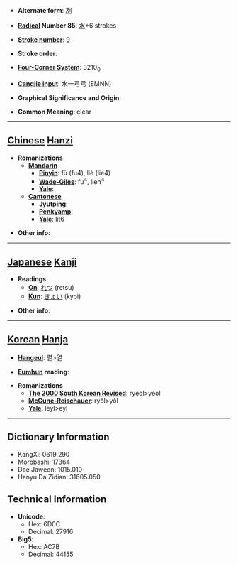 * '''Alternate form''': [[冽]]

* '''[[Wiktionary:Chinese radical index| Radical]] Number 85''': [[Wiktionary:Chinese radical index 水|水]]+6 strokes

* '''[[Wiktionary:Chinese total strokes index|Stroke number]]''': [[Wiktionary:Chinese total strokes index 9|9]]

* '''Stroke order''': 

* '''[[Wiktionary:Chinese four corner index|Four-Corner System]]''': 3210<sub>0</sub>

* '''[[Wiktionary:Chinese Cangjie index|Cangjie input]]''': 水一弓弓 (EMNN)

* '''Graphical Significance and Origin''': 

* '''Common Meaning''': clear

----

== [[Chinese]] [[Hanzi]] ==

* '''Romanizations'''
** '''[[Mandarin]]'''
*** '''[[Pinyin]]''': fù (fu4), liè (lie4)
*** '''[[Wade-Giles]]''': fu<sup>4</sup>, lieh<sup>4</sup>
*** '''[[Yale]]''': 
** '''[[Cantonese]]'''
*** '''[[Jyutping]]''':
*** '''[[Penkyamp]]''': 
*** '''[[Yale]]''': lit6

* '''Other info''': 

----

== [[Japanese]] [[Kanji]] ==

* '''Readings'''
** '''[[On]]''': [[れつ]] (retsu)
** '''[[Kun]]''': [[きょい]] (kyoi)

* '''Other info''':  

----

== [[Korean]] [[Hanja]] ==

* '''[[Hangeul]]''': 렬>열

* '''[[Eumhun]] reading''': 

* '''Romanizations'''
** '''[[The 2000 South Korean Revised Romanization|The 2000 South Korean Revised]]''': ryeol>yeol
** '''[[McCune-Reischauer]]''': ryŏl>yŏl
** '''[[Yale]]''': leyl>eyl

----

== Dictionary Information ==

* KangXi: 0619.290
* Morobashi: 17364
* Dae Jaweon: 1015.010
* Hanyu Da Zidian: 31605.050

== Technical Information ==

* '''Unicode''':
** Hex: 6D0C
** Decimal: 27916
* '''Big5''':
** Hex: AC7B
** Decimal: 44155